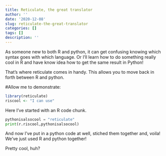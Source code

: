 ```yaml
---
title: Reticulate, the great translator
author: ''
date: '2020-12-08'
slug: reticulate-the-great-translator
categories: []
tags: []
description: ''
---
```


As someone new to both R and python, it can get confusing knowing which syntax goes with which language. Or I'll learn how to do something really cool in R and have know idea how to get the same result in Python!

That's where reticulate comes in handy. This allows you to move back in forth between R and python.

#Allow me to demonstrate:
```r
library(reticulate)
riscool <- "I can use"
```
Here I've started with an R code chunk.

```python
pythonisalsocool = "reticulate"
print(r.riscool,pythonisalsocool)
```
And now I've put in a python code at well, stiched them together and, voila! We've just used R and python together!

Pretty cool, huh?
